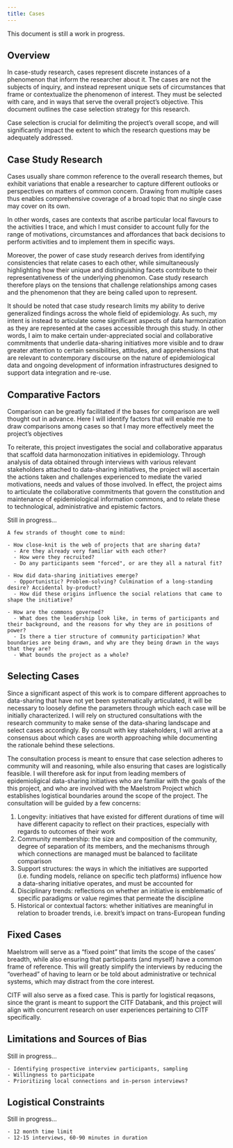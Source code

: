 ```yaml
---
title: Cases
---
```

::: {.callout-note}
This document is still a work in progress.
:::

## Overview
In case-study research, cases represent discrete instances of a phenomenon that inform the researcher about it.
The cases are not the subjects of inquiry, and instead represent unique sets of circumstances that frame or contextualize the phenomenon of interest.
They must be selected with care, and in ways that serve the overall project's objective.
This document outlines the case selection strategy for this research.

Case selection is crucial for delimiting the project's overall scope, and will significantly impact the extent to which the research questions may be adequately addressed.

## Case Study Research
Cases usually share common reference to the overall research themes, but exhibit variations that enable a researcher to capture different outlooks or perspectives on matters of common concern.
Drawing from multiple cases thus enables comprehensive coverage of a broad topic that no single case may cover on its own.

In other words, cases are contexts that ascribe particular local flavours to the activities I trace, and which I must consider to account fully for the range of motivations, circumstances and affordances that back decisions to perform activities and to implement them in specific ways.

Moreover, the power of case study research derives from identifying consistencies that relate cases to each other, while simultaneously highlighting how their unique and distinguishing facets contribute to their representativeness of the underlying phenomon.
Case study research therefore plays on the tensions that challenge relationships among cases and the phenomenon that they are being called upon to represent.

It should be noted that case study research limits my ability to derive generalized findings across the whole field of epidemiology.
As such, my intent is instead to articulate some significant aspects of data harmonization as they are represented at the cases accessible through this study.
In other words, I aim to make certain under-appreciated social and collaborative commitments that underlie data-sharing initiatives more visible and to draw greater attention to certain sensibilities, attitudes, and apprehensions that are relevant to contemporary discourse on the nature of epidemiological data and ongoing development of information infrastructures designed to support data integration and re-use.

## Comparative Factors
Comparison can be greatly facilitated if the bases for comparison are well thought out in advance.
Here I will identify factors that will enable me to draw comparisons among cases so that I may more effectively meet the project's objectives

To reiterate, this project investigates the social and collaborative apparatus that scaffold data harmonozation initiatives in epidemiology.
Through analysis of data obtained through interviews with various relevant stakeholders attached to data-sharing initiatives, the project will ascertain the actions taken and challenges experienced to mediate the varied motivations, needs and values of those involved.
In effect, the project aims to articulate the collaborative commitments that govern the constitution and maintenance of epidemiological information commons, and to relate these to technological, administrative and epistemic factors.

Still in progress...

```
A few strands of thought come to mind:

- How close-knit is the web of projects that are sharing data?
  - Are they already very familiar with each other?
  - How were they recruited?
  - Do any participants seem "forced", or are they all a natural fit?

- How did data-sharing initiatives emerge?
  - Opportunistic? Problem-solving? Culmination of a long-standing desire? Accidental by-product?
  - How did these origins influence the social relations that came to shape the initiative?

- How are the commons governed?
  - What does the leadership look like, in terms of participants and their background, and the reasons for why they are in positions of power?
  - Is there a tier structure of community participation? What boundaries are being drawn, and why are they being drawn in the ways that they are?
  - What bounds the project as a whole?
```

## Selecting Cases

Since a significant aspect of this work is to compare different approaches to data-sharing that have not yet been systematically articulated, it will be necessary to loosely define the parameters through which each case will be initially characterized.
I will rely on structured consultations with the research community to make sense of the data-sharing landscape and select cases accordingly.
By consult with key stakeholders, I will arrive at a consensus about which cases are worth approaching while documenting the rationale behind these selections.

The consultation process is meant to ensure that case selection adheres to community will and reasoning, while also ensuring that cases are logistically feasible.
I will therefore ask for input from leading members of epidemioligical data-sharing initiatives who are familiar with the goals of the this project, and who are involved with the Maelstrom Project which establishes logistical boundaries around the scope of the project.
The consultation will be guided by a few concerns:

1. Longevity: initiatives that have existed for different durations of time will have different capacity to reflect on their practices, especially with regards to outcomes of their work
2. Community membership: the size and composition of the community, degree of separation of its members, and the mechanisms through which connections are managed must be balanced to facilitate comparison
3. Support structures: the ways in which the initiatives are supported (i.e. funding models, reliance on specific tech platforms) influence how a data-sharing initiative operates, and must be accounted for
4. Disciplinary trends: reflections on whether an initiative is emblematic of specific paradigms or value regimes that permeate the discipline
5. Historical or contextual factors: whether initiatives are meaningful in relation to broader trends, i.e. brexit's impact on trans-European funding


## Fixed Cases
Maelstrom will serve as a "fixed point" that limits the scope of the cases' breadth, while also ensuring that participants (and myself) have a common frame of reference.
This will greatly simplify the interviews by reducing the "overhead" of having to learn or be told about administrative or technical systems, which may distract from the core interest.

CITF will also serve as a fixed case.
This is partly for logistical reqasons, since the grant is meant to support the CITF Databank, and this project will align with concurrent research on user experiences pertaining to CITF specifically.

## Limitations and Sources of Bias

Still in progress...
```
- Identifying prospective interview participants, sampling
- Willingness to participate
- Prioritizing local connections and in-person interviews?
```

## Logistical Constraints

Still in progress...
```
- 12 month time limit
- 12-15 interviews, 60-90 minutes in duration
```

